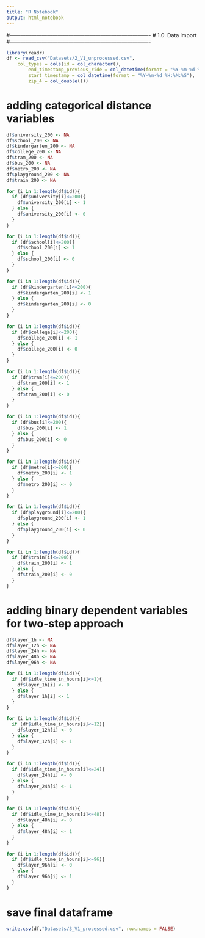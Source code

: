 ```yaml
---
title: "R Notebook"
output: html_notebook
---
```



#-------------------------------------------------------------------------------
# 1.0. Data import
#-------------------------------------------------------------------------------

```r
library(readr)
df <- read_csv("Datasets/2_V1_unprocessed.csv", 
    col_types = cols(id = col_character(), 
        end_timestamp_previous_ride = col_datetime(format = "%Y-%m-%d %H:%M:%S"), 
        start_timestamp = col_datetime(format = "%Y-%m-%d %H:%M:%S"), 
        zip_4 = col_double()))
```

# adding categorical distance variables
```r
df$university_200 <- NA
df$school_200 <- NA
df$kindergarten_200 <- NA
df$college_200 <- NA
df$tram_200 <- NA
df$bus_200 <- NA
df$metro_200 <- NA
df$playground_200 <- NA
df$train_200 <- NA

for (i in 1:length(df$id)){
  if (df$university[i]<=200){
    df$university_200[i] <- 1
  } else {
    df$university_200[i] <- 0
  }
}

for (i in 1:length(df$id)){
  if (df$school[i]<=200){
    df$school_200[i] <- 1
  } else {
    df$school_200[i] <- 0
  }
}

for (i in 1:length(df$id)){
  if (df$kindergarten[i]<=200){
    df$kindergarten_200[i] <- 1
  } else {
    df$kindergarten_200[i] <- 0
  }
}

for (i in 1:length(df$id)){
  if (df$college[i]<=200){
    df$college_200[i] <- 1
  } else {
    df$college_200[i] <- 0
  }
}

for (i in 1:length(df$id)){
  if (df$tram[i]<=200){
    df$tram_200[i] <- 1
  } else {
    df$tram_200[i] <- 0
  }
}

for (i in 1:length(df$id)){
  if (df$bus[i]<=200){
    df$bus_200[i] <- 1
  } else {
    df$bus_200[i] <- 0
  }
}

for (i in 1:length(df$id)){
  if (df$metro[i]<=200){
    df$metro_200[i] <- 1
  } else {
    df$metro_200[i] <- 0
  }
}

for (i in 1:length(df$id)){
  if (df$playground[i]<=200){
    df$playground_200[i] <- 1
  } else {
    df$playground_200[i] <- 0
  }
}

for (i in 1:length(df$id)){
  if (df$train[i]<=200){
    df$train_200[i] <- 1
  } else {
    df$train_200[i] <- 0
  }
}
```

# adding binary dependent variables for two-step approach
```r
df$layer_1h <- NA
df$layer_12h <- NA
df$layer_24h <- NA
df$layer_48h <- NA
df$layer_96h <- NA

for (i in 1:length(df$id)){
  if (df$idle_time_in_hours[i]<=1){
    df$layer_1h[i] <- 0
  } else {
    df$layer_1h[i] <- 1
  }
}

for (i in 1:length(df$id)){
  if (df$idle_time_in_hours[i]<=12){
    df$layer_12h[i] <- 0
  } else {
    df$layer_12h[i] <- 1
  }
}

for (i in 1:length(df$id)){
  if (df$idle_time_in_hours[i]<=24){
    df$layer_24h[i] <- 0
  } else {
    df$layer_24h[i] <- 1
  }
}

for (i in 1:length(df$id)){
  if (df$idle_time_in_hours[i]<=48){
    df$layer_48h[i] <- 0
  } else {
    df$layer_48h[i] <- 1
  }
}

for (i in 1:length(df$id)){
  if (df$idle_time_in_hours[i]<=96){
    df$layer_96h[i] <- 0
  } else {
    df$layer_96h[i] <- 1
  }
}

```

# save final dataframe
```r
write.csv(df,"Datasets/3_V1_processed.csv", row.names = FALSE)
```


